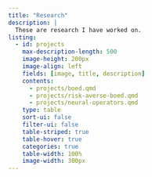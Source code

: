 ```yaml
---
title: "Research"
description: |
  These are research I have worked on.
listing:
  - id: projects
    max-description-length: 500
    image-height: 200px
    image-align: left
    fields: [image, title, description]
    contents: 
      - projects/boed.qmd
      - projects/risk-averse-boed.qmd
      - projects/neural-operators.qmd
    type: table
    sort-ui: false
    filter-ui: false
    table-striped: true
    table-hover: true
    categories: true
    table-width: 100%
    image-width: 300px
---
```


::: {#research}
:::


